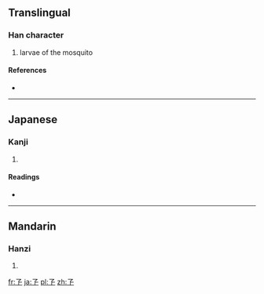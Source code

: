 ==Translingual==

===Han character===
{{Han char|rn=39|rad=子|as=00|sn=3|four=|canj=弓弓一 (NNM), X弓弓一 (XNNM)}}

# larvae of the mosquito

====References====
* {{Han ref|kx=0277.080|dkj=06932|dj=0544.020|hdz=21008.011|uh=5B52|ud=23378}}

----

==Japanese==

===Kanji===
{{ja-kanji|grade=|rs=子00}}

# {{defn|Japanese|sort=子00}}

====Readings====
* {{ja-readings|on=[[けつ]] (ketsu), [[かち]] (kachi), [[きょう]] (kyō), [[く]] (ku), [[くつ]] (kutsu)|kun=[[ひだりのうでがない]] (hidarinoudeganai), [[みじかい]] (mijikai)}}

----

==Mandarin==

===Hanzi===
{{cmn-hanzi|pin=[[jué]] ([[jue2]])|wg=chüeh<sup>2</sup>}}

# {{defn|Mandarin|sort=子00}}

[[fr:孒]]
[[ja:孒]]
[[pl:孒]]
[[zh:孒]]